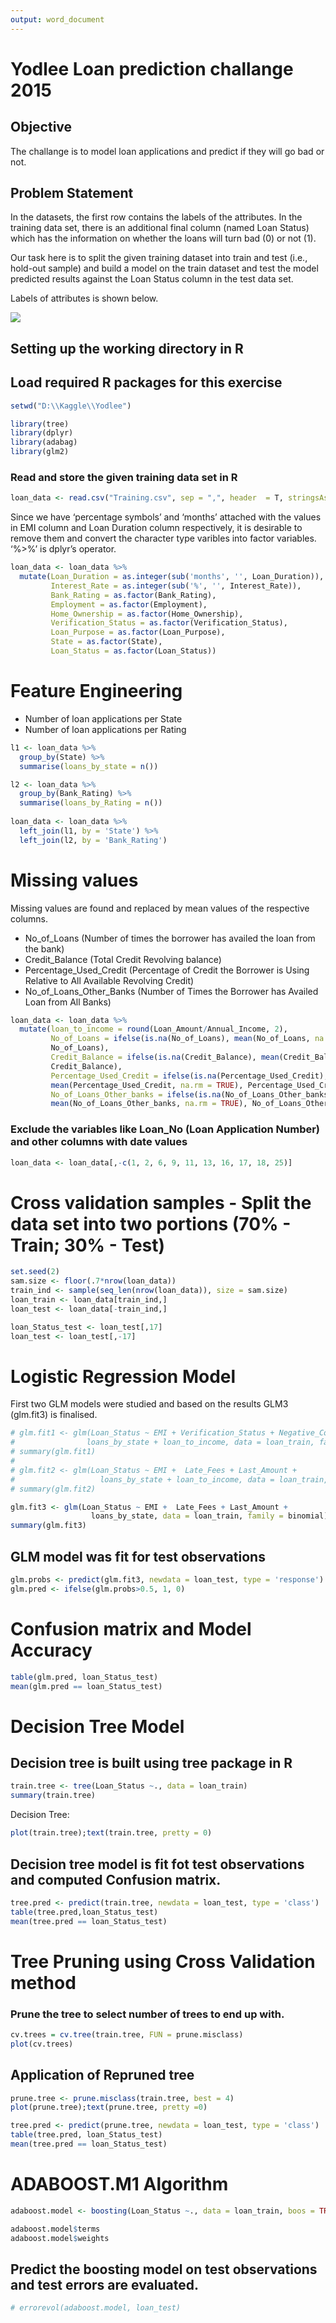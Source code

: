 ```yaml
---
output: word_document
---
```

# **Yodlee** **Loan** **prediction** **challange** **2015**
## **Objective**

The challange is to model loan applications and predict if they will go bad or not.  

## **Problem Statement**  

In the datasets, the first row contains the labels of the attributes. In the training data set, there is an additional final column (named Loan Status) which has the information on whether the loans will turn bad (0) or not (1).  

Our task here is to split the given training dataset into train and test (i.e., hold-out sample) and build a model on the train dataset and test the model predicted results against the Loan Status column in the test data set. 

Labels of attributes is shown below. 

![](C:\\Users\\33093\\Desktop\\Presentation - Ensemble Methods\\Dictionary.png)


## Setting up the working directory in R 
## Load required R packages for this exercise 

```r

setwd("D:\\Kaggle\\Yodlee")

library(tree)
library(dplyr)
library(adabag)
library(glm2)

```

### Read and store the given training data set in R 

```r

loan_data <- read.csv("Training.csv", sep = ",", header  = T, stringsAsFactors = FALSE)

```

Since we have 'percentage symbols' and 'months' attached with the values in EMI column and Loan Duration column respectively, it is desirable to remove them and convert the character type varibles into factor variables. '%>%' is dplyr's operator.

```r

loan_data <- loan_data %>%
  mutate(Loan_Duration = as.integer(sub('months', '', Loan_Duration)),
         Interest_Rate = as.integer(sub('%', '', Interest_Rate)),
         Bank_Rating = as.factor(Bank_Rating), 
         Employment = as.factor(Employment),
         Home_Ownership = as.factor(Home_Ownership),
         Verification_Status = as.factor(Verification_Status),
         Loan_Purpose = as.factor(Loan_Purpose),
         State = as.factor(State),
         Loan_Status = as.factor(Loan_Status)) 
```

# Feature Engineering 

+ Number of loan applications per State
+ Number of loan applications per Rating

```r

l1 <- loan_data %>%
  group_by(State) %>% 
  summarise(loans_by_state = n())

l2 <- loan_data %>%
  group_by(Bank_Rating) %>%
  summarise(loans_by_Rating = n())
  
loan_data <- loan_data %>%
  left_join(l1, by = 'State') %>%
  left_join(l2, by = 'Bank_Rating')

```

# Missing values

Missing values are found and replaced by mean values of the respective columns.  

  + No_of_Loans (Number of times the borrower has availed the loan from the bank)
  + Credit_Balance (Total Credit Revolving balance)
  + Percentage_Used_Credit (Percentage of Credit the Borrower is Using Relative to All 
                            Available Revolving Credit)
  + No_of_Loans_Other_Banks (Number of Times the Borrower has Availed Loan from All Banks)

```r

loan_data <- loan_data %>%
  mutate(loan_to_income = round(Loan_Amount/Annual_Income, 2),
         No_of_Loans = ifelse(is.na(No_of_Loans), mean(No_of_Loans, na.rm = TRUE),
         No_of_Loans),
         Credit_Balance = ifelse(is.na(Credit_Balance), mean(Credit_Balance, na.rm = TRUE),
         Credit_Balance),
         Percentage_Used_Credit = ifelse(is.na(Percentage_Used_Credit),
         mean(Percentage_Used_Credit, na.rm = TRUE), Percentage_Used_Credit),
         No_of_Loans_Other_banks = ifelse(is.na(No_of_Loans_Other_banks),
         mean(No_of_Loans_Other_banks, na.rm = TRUE), No_of_Loans_Other_banks))


```

### Exclude the variables like Loan_No (Loan Application Number) and other columns with date values

```r

loan_data <- loan_data[,-c(1, 2, 6, 9, 11, 13, 16, 17, 18, 25)]

```

# Cross validation samples - Split the data set into two portions (70% - Train; 30% - Test)

```r

set.seed(2)
sam.size <- floor(.7*nrow(loan_data))
train_ind <- sample(seq_len(nrow(loan_data)), size = sam.size)
loan_train <- loan_data[train_ind,]
loan_test <- loan_data[-train_ind,]

loan_Status_test <- loan_test[,17] 
loan_test <- loan_test[,-17]

```

# Logistic Regression Model 

First two GLM models were studied and based on the results GLM3 (glm.fit3) is finalised.

```r

# glm.fit1 <- glm(Loan_Status ~ EMI + Verification_Status + Negative_Comments + No_of_Loans_Other_banks + Late_Fees + Last_Amount +
#                loans_by_state + loan_to_income, data = loan_train, family = binomial)
# summary(glm.fit1)
# 
# glm.fit2 <- glm(Loan_Status ~ EMI +  Late_Fees + Last_Amount +
#                   loans_by_state + loan_to_income, data = loan_train, family = binomial)
# summary(glm.fit2)

glm.fit3 <- glm(Loan_Status ~ EMI +  Late_Fees + Last_Amount +
                  loans_by_state, data = loan_train, family = binomial)
summary(glm.fit3)

```

## GLM model was fit for test observations

```r

glm.probs <- predict(glm.fit3, newdata = loan_test, type = 'response')
glm.pred <- ifelse(glm.probs>0.5, 1, 0)

```

# Confusion matrix and Model Accuracy

```r

table(glm.pred, loan_Status_test)
mean(glm.pred == loan_Status_test)

```

# Decision Tree Model 
## Decision tree is built using tree package in R

```r

train.tree <- tree(Loan_Status ~., data = loan_train)
summary(train.tree)
```

Decision Tree:

```r
plot(train.tree);text(train.tree, pretty = 0)

```

## Decision tree model is fit fot test observations and computed Confusion matrix.

```r

tree.pred <- predict(train.tree, newdata = loan_test, type = 'class')
table(tree.pred,loan_Status_test)
mean(tree.pred == loan_Status_test)

```

# Tree Pruning using Cross Validation method
### Prune the tree to select number of trees to end up with.

```r

cv.trees = cv.tree(train.tree, FUN = prune.misclass)
plot(cv.trees)

```

## Application of Repruned tree

```r

prune.tree <- prune.misclass(train.tree, best = 4)
plot(prune.tree);text(prune.tree, pretty =0)

tree.pred <- predict(prune.tree, newdata = loan_test, type = 'class')
table(tree.pred, loan_Status_test)
mean(tree.pred == loan_Status_test)

```       
  
# ADABOOST.M1 Algorithm

```r

adaboost.model <- boosting(Loan_Status ~., data = loan_train, boos = TRUE, coeflearn = 'Breiman')

adaboost.model$terms
adaboost.model$weights

```

## Predict the boosting model on test observations and test errors are evaluated.

```r

# errorevol(adaboost.model, loan_test)

````


